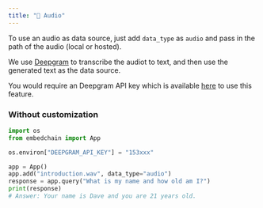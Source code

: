 ---
title: "🎤 Audio"
---


To use an audio as data source, just add `data_type` as `audio` and pass in the path of the audio (local or hosted).

We use [Deepgram](https://developers.deepgram.com/docs/introduction) to transcribe the audiot to text, and then use the generated text as the data source.

You would require an Deepgram API key which is available [here](https://console.deepgram.com/signup?jump=keys) to use this feature.

### Without customization

```python
import os
from embedchain import App

os.environ["DEEPGRAM_API_KEY"] = "153xxx"

app = App()
app.add("introduction.wav", data_type="audio")
response = app.query("What is my name and how old am I?")
print(response)
# Answer: Your name is Dave and you are 21 years old.
```
